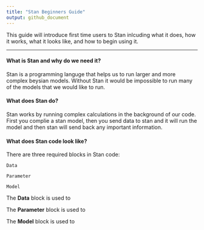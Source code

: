 ```yaml
---
title: "Stan Beginners Guide"
output: github_document
---
```


This guide will introduce first time users to Stan inlcuding what it does, how it works, what it looks like, and how to begin using it.

---

#### What is Stan and why do we need it?

Stan is a programming languge that helps us to run larger and more complex beysian models. Without Stan it would be impossible to run many of the models that we would like to run. 


#### What does Stan do?

Stan works by running complex calculations in the background of our code. First you complie a stan model, then you send data to stan and it will run the model and then stan will send back any important information. 

#### What does Stan code look like? 

There are three required blocks in Stan code: 

```Data```

```Parameter``` 

```Model```

The **Data** block is used to 

The **Parameter** block is used to 

The **Model** block is used to 
